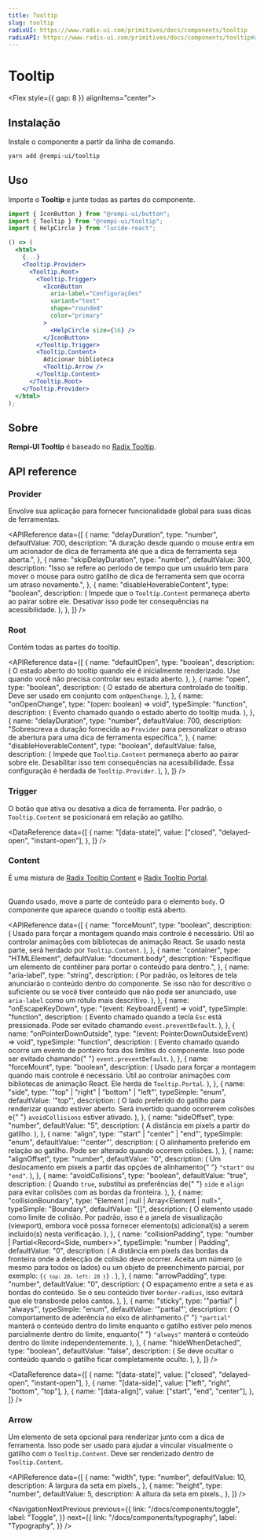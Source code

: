 ```yaml
---
title: Tooltip
slug: tooltip
radixUI: https://www.radix-ui.com/primitives/docs/components/tooltip
radixAPI: https://www.radix-ui.com/primitives/docs/components/tooltip#api-reference
---
```


# Tooltip

<Description text="Um pop-up que exibe informações relacionadas a um elemento quando o elemento recebe foco do teclado ou o mouse paira sobre ele." />

<Flex style={{ gap: 8 }} alignItems="center">
  <RadixUI href="https://www.radix-ui.com/primitives/docs/components/tooltip" />
  <RadixAPI href="https://www.radix-ui.com/primitives/docs/components/tooltip#api-reference" />
  <SelectVersion />
</Flex>

<PreviewComponent name="tooltip" />

## Instalação

Instale o componente a partir da linha de comando.

```bash
yarn add @rempi-ui/tooltip
```

## Uso

Importe o <strong>Tooltip</strong> e junte todas as partes do componente.

```jsx
import { IconButton } from "@rempi-ui/button";
import { Tooltip } from "@rempi-ui/tooltip";
import { HelpCircle } from "lucide-react";

() => (
  <html>
    {...}
    <Tooltip.Provider>
      <Tooltip.Root>
        <Tooltip.Trigger>
          <IconButton
            aria-label="Configurações"
            variant="text"
            shape="rounded"
            color="primary"
          >
            <HelpCircle size={16} />
          </IconButton>
        </Tooltip.Trigger>
        <Tooltip.Content>
          Adicionar biblioteca
          <Tooltip.Arrow />
        </Tooltip.Content>
      </Tooltip.Root>
    </Tooltip.Provider>
  </html>
);
```

## Sobre

<strong>Rempi-UI Tooltip</strong> é baseado no [Radix Tooltip](https://www.radix-ui.com/primitives/docs/components/tooltip).

## API reference

### Provider

Envolve sua aplicação para fornecer funcionalidade global para suas dicas de ferramentas.

<MoreInfo
  componentName="Radix Tooltip Provider"
  componentLink="https://www.radix-ui.com/primitives/docs/components/tooltip#provider"
/>

<APIReference
  data={[
    {
      name: "delayDuration",
      type: "number",
      defaultValue: 700,
      description:
        "A duração desde quando o mouse entra em um acionador de dica de ferramenta até que a dica de ferramenta seja aberta.",
    },
    {
      name: "skipDelayDuration",
      type: "number",
      defaultValue: 300,
      description:
        "Isso se refere ao período de tempo que um usuário tem para mover o mouse para outro gatilho de dica de ferramenta sem que ocorra um atraso novamente.",
    },
    {
      name: "disableHoverableContent",
      type: "boolean",
      description: (
        <span>
          Impede que o <code>Tooltip.Content</code> permaneça aberto ao pairar
          sobre ele. Desativar isso pode ter consequências na acessibilidade.
        </span>
      ),
    },
  ]}
/>

### Root

Contém todas as partes do tooltip.

<MoreInfo
  componentName="Radix Tooltip Root"
  componentLink="https://www.radix-ui.com/primitives/docs/components/tooltip#root"
/>

<APIReference
  data={[
    {
      name: "defaultOpen",
      type: "boolean",
      description: (
        <span>
          O estado aberto do tooltip quando ele é inicialmente renderizado. Use
          quando você não precisa controlar seu estado aberto.
        </span>
      ),
    },
    {
      name: "open",
      type: "boolean",
      description: (
        <span>
          O estado de abertura controlado do tooltip. Deve ser usado em conjunto
          com <code>onOpenChange</code>.
        </span>
      ),
    },
    {
      name: "onOpenChange",
      type: "(open: boolean) => void",
      typeSimple: "function",
      description: (
        <span>Evento chamado quando o estado aberto do tooltip muda.</span>
      ),
    },
    {
      name: "delayDuration",
      type: "number",
      defaultValue: 700,
      description:
        "Sobrescreva a duração fornecida ao `Provider` para personalizar o atraso de abertura para uma dica de ferramenta específica.",
    },
    {
      name: "disableHoverableContent",
      type: "boolean",
      defaultValue: false,
      description: (
        <span>
          Impede que <code>Tooltip.Content</code> permaneça aberto ao pairar
          sobre ele. Desabilitar isso tem consequências na acessibilidade. Essa
          configuração é herdada de <code>Tooltip.Provider</code>.
        </span>
      ),
    },
  ]}
/>

### Trigger

O botão que ativa ou desativa a dica de ferramenta. Por padrão, o `Tooltip.Content` se posicionará em relação ao gatilho.

<MoreInfo
  componentName="Radix Tooltip Trigger"
  componentLink="https://www.radix-ui.com/primitives/docs/components/tooltip#trigger"
/>

<DataReference
  data={[
    {
      name: "[data-state]",
      value: ["closed", "delayed-open", "instant-open"],
    },
  ]}
/>

### Content

É uma mistura de [Radix Tooltip Content](https://www.radix-ui.com/primitives/docs/components/tooltip#content) e [Radix Tooltip Portal](https://www.radix-ui.com/primitives/docs/components/tooltip#portal).<br/><br/>

Quando usado, move a parte de conteúdo para o elemento `body`. O componente que aparece quando o tooltip está aberto.

<MoreInfo
  componentName="Radix Tooltip Content"
  componentLink="https://www.radix-ui.com/primitives/docs/components/tooltip#content"
/>

<MoreInfo
  componentName="Radix Tooltip Portal"
  componentLink="https://www.radix-ui.com/primitives/docs/components/tooltip#portal"
/>

<APIReference
  data={[
    {
      name: "forceMount",
      type: "boolean",
      description: (
        <span>
          Usado para forçar a montagem quando mais controle é necessário. Útil
          ao controlar animações com bibliotecas de animação React. Se usado
          nesta parte, será herdado por <code>Tooltip.Content</code>.
        </span>
      ),
    },
    {
      name: "container",
      type: "HTMLElement",
      defaultValue: "document.body",
      description:
        "Especifique um elemento de contêiner para portar o conteúdo para dentro.",
    },
    {
      name: "aria-label",
      type: "string",
      description: (
        <span>
          Por padrão, os leitores de tela anunciarão o conteúdo dentro do
          componente. Se isso não for descritivo o suficiente ou se você tiver
          conteúdo que não pode ser anunciado, use <code>aria-label</code> como
          um rótulo mais descritivo.
        </span>
      ),
    },
    {
      name: "onEscapeKeyDown",
      type: "(event: KeyboardEvent) => void",
      typeSimple: "function",
      description: (
        <span>
          Evento chamado quando a tecla <code>Esc</code> está pressionada. Pode
          ser evitado chamando <code>event.preventDefault</code>.
        </span>
      ),
    },
    {
      name: "onPointerDownOutside",
      type: "(event: PointerDownOutsideEvent) => void",
      typeSimple: "function",
      description: (
        <span>
          Evento chamado quando ocorre um evento de ponteiro fora dos limites do
          componente. Isso pode ser evitado chamando{" "}
          <code>event.preventDefault</code>.
        </span>
      ),
    },
    {
      name: "forceMount",
      type: "boolean",
      description: (
        <span>
          Usado para forçar a montagem quando mais controle é necessário. Útil
          ao controlar animações com bibliotecas de animação React. Ele herda de
          <code>Tooltip.Portal</code>.
        </span>
      ),
    },
    {
      name: "side",
      type: '"top" | "right" | "bottom" | "left"',
      typeSimple: "enum",
      defaultValue: '"top"',
      description: (
        <span>
          O lado preferido do gatilho para renderizar quando estiver aberto.
          Será invertido quando ocorrerem colisões e{" "}
          <code>avoidCollisions</code> estiver ativado.
        </span>
      ),
    },
    {
      name: "sideOffset",
      type: "number",
      defaultValue: "5",
      description: (
        <span>
          <span>A distância em pixels a partir do gatilho.</span>
        </span>
      ),
    },
    {
      name: "align",
      type: '"start" | "center" | "end"',
      typeSimple: "enum",
      defaultValue: '"center"',
      description: (
        <span>
          O alinhamento preferido em relação ao gatilho. Pode ser alterado
          quando ocorrem colisões.
        </span>
      ),
    },
    {
      name: "alignOffset",
      type: "number",
      defaultValue: "0",
      description: (
        <span>
          Um deslocamento em pixels a partir das opções de alinhamento{" "}
          <code>"start"</code> ou <code>"end"</code>.
        </span>
      ),
    },
    {
      name: "avoidCollisions",
      type: "boolean",
      defaultValue: "true",
      description: (
        <span>
          Quando <code>true</code>, substitui as preferências de{" "}
          <code>side</code> e <code>align</code> para evitar colisões com as
          bordas da fronteira.
        </span>
      ),
    },
    {
      name: "collisionBoundary",
      type: "Element | null | Array<Element | null>",
      typeSimple: "Boundary",
      defaultValue: "[]",
      description: (
        <span>
          O elemento usado como limite de colisão. Por padrão, isso é a janela
          de visualização (viewport), embora você possa fornecer elemento(s)
          adicional(is) a serem incluído(s) nesta verificação.
        </span>
      ),
    },
    {
      name: "collisionPadding",
      type: "number | Partial<Record<Side, number>>",
      typeSimple: "number | Padding",
      defaultValue: "0",
      description: (
        <span>
          A distância em pixels das bordas da fronteira onde a detecção de
          colisão deve ocorrer. Aceita um número (o mesmo para todos os lados)
          ou um objeto de preenchimento parcial, por exemplo: <code>{`{ top: 20, left: 20 }`}</code>
          .
        </span>
      ),
    },
    {
      name: "arrowPadding",
      type: "number",
      defaultValue: "0",
      description: (
        <span>
          O espaçamento entre a seta e as bordas do conteúdo. Se o seu conteúdo
          tiver <code>border-radius</code>, isso evitará que ele transborde
          pelos cantos.
        </span>
      ),
    },
    {
      name: "sticky",
      type: '"partial" | "always"',
      typeSimple: "enum",
      defaultValue: '"partial"',
      description: (
        <span>
          O comportamento de aderência no eixo de alinhamento.{" "}
          <code>"partial"</code> manterá o conteúdo dentro do limite enquanto o
          gatilho estiver pelo menos parcialmente dentro do limite, enquanto{" "}
          <code>"always"</code> manterá o conteúdo dentro do limite
          independentemente.
        </span>
      ),
    },
    {
      name: "hideWhenDetached",
      type: "boolean",
      defaultValue: "false",
      description: (
        <span>
          Se deve ocultar o conteúdo quando o gatilho ficar completamente
          oculto.
        </span>
      ),
    },
  ]}
/>

<DataReference
  data={[
    {
      name: "[data-state]",
      value: ["closed", "delayed-open", "instant-open"],
    },
    {
      name: "[data-side]",
      value: ["left", "right", "bottom", "top"],
    },
    {
      name: "[data-align]",
      value: ["start", "end", "center"],
    },
  ]}
/>

### Arrow

Um elemento de seta opcional para renderizar junto com a dica de ferramenta. Isso pode ser usado para ajudar a vincular visualmente o gatilho com o `Tooltip.Content`. Deve ser renderizado dentro de `Tooltip.Content`.

<MoreInfo
  componentName="Radix Tooltip Arrow"
  componentLink="https://www.radix-ui.com/primitives/docs/components/tooltip#arrow"
/>

<APIReference
  data={[
    {
      name: "width",
      type: "number",
      defaultValue: 10,
      description: <span>A largura da seta em pixels.</span>,
    },
    {
      name: "height",
      type: "number",
      defaultValue: 5,
      description: <span>A altura da seta em pixels.</span>,
    },
  ]}
/>

<NavigationNextPrevious
  previous={{
    link: "/docs/components/toggle",
    label: "Toggle",
  }}
  next={{
    link: "/docs/components/typography",
    label: "Typography",
  }}
/>
